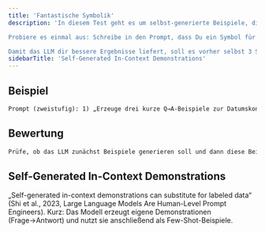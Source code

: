 ```yaml
---
title: 'Fantastische Symbolik'
description: 'In diesem Test geht es um selbst-generierte Beispiele, die das Große Sprachmodell direkt mitliefert und als Datengrundlage nutzen kann.

Probiere es einmal aus: Schreibe in den Prompt, dass Du ein Symbol für Stärke suchst.

Damit das LLM dir bessere Ergebnisse liefert, soll es vorher selbst 3 Symbolik-Paare formulieren. Diese Beispiele soll es dann für die Antwort (Symbol für Stärke) benutzen. Schreibe diese Aufforderung in den System-Prompt.'
sidebarTitle: 'Self-Generated In-Context Demonstrations'
---
```


## Beispiel

```markdown icon="markdown" wrap
Prompt (zweistufig): 1) „Erzeuge drei kurze Q→A-Beispiele zur Datumskonvertierung (ISO→DD.MM.YYYY).“ 2) „Nutze diese Beispiele und konvertiere: 2025-08-19 → ?“
```

## Bewertung

```markdown icon="markdown" wrap
Prüfe, ob das LLM zunächst Beispiele generieren soll und dann diese Beispiele als Demonstrationen für die Zielaufgabe verwendet.
```

## Self-Generated In-Context Demonstrations
„Self-generated in-context demonstrations can substitute for labeled data“ (Shi et al., 2023, Large Language Models Are Human-Level Prompt Engineers). Kurz: Das Modell erzeugt eigene Demonstrationen (Frage→Antwort) und nutzt sie anschließend als Few-Shot-Beispiele.